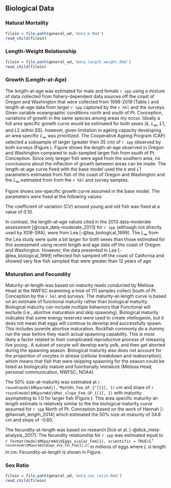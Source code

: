 ## Biological Data

### Natural Mortality

```r
filein = file.path(general_wd,'data_m.Rmd')
read_child(filein)
```

### Length-Weight Relationship

```r
filein = file.path(general_wd,'data_length_weight.Rmd')
read_child(filein)
```

### Growth (Length-at-Age)

The length-at-age was estimated for male and female `r spp` using a mixture of data collected from fishery-dependent data sources off the coast of Oregon and Washington that were collected from 1998-2019 (Table \ref{tab:len-at-age-samps}) and length-at-age data from larger `r spp` captured by the `r hkl` and the \Gls{s-wcgbt} surveys. Given variable oceangraphic conditions north and south of Pt. Conception, variations of growth in the same species among areas my occur.  Ideally a full area specific growth curve would be estimated for both sexes ($k$, $L_{\infty}$, $L1$, and $L2$ within SS), however, given limitation in ageing capacity developing an area specific $L_{\infty}$ was prioritized. The Cooperative Ageing Program (CAP) selected a subsample of larger (greater then 35 cm) of `r spp` observed by both surveys (Figure \ref{fig:south-len-at-age}). Figure \ref{fig:len-age-comp} shows the length-at-age observed in Oregon and Washington compared to sub-sampled larger fish from south of Pt. Conception.  Since only lareger fish were aged from the southern area, no conclusions about the inflection of growth between areas can be made. The length-at-age curve fixed with the base model used the $k$ and $L1$ parameters estimated from fish of the coast of Oregon and Washington and the $L_{\infty}$ estimated from from the `r hkl` and \Gls{s-wcgbt} survey samples.

Figure \ref{fig:len-age-ss} shows sex-specific growth curve assumed in the base model. The parameters were fixed at the following values:

\begin{centering}

Females $L_{\infty}$ = `r round(model$MGparmAdj$L_at_Amax_Fem_GP_1[1], 1)` cm; $k$ = `r round(model$MGparmAdj$VonBert_K_Fem_GP_1[1], 3)`

Males $L_{\infty}$ = `r round(model$MGparmAdj$L_at_Amax_Mal_GP_1[1], 1)` cm; $k$ = `r round(model$MGparmAdj$VonBert_K_Mal_GP_1[1], 3)`

\end{centering}

The coefficient of variation (CV) around young and old fish was fixed at a value of 0.10. 

In contrast, the length-at-age values cited in the 2013 data-moderate assessment [@cope_data-moderate_2013] for `r spp` (although not directly used by XDB-SRA), were from Lea [-@lea_biological_1999]. The $L_{\infty}$ from the Lea study were quite a bit larger for both sexes than those estimated for this assessment using recent length and age data off the coast of Oregon and Washington. However, the data presented in Lea [-@lea_biological_1999] reflected fish sampled off the coast of California and showed very few fish sampled that were greater than 12 years of age.   


### Maturation and Fecundity

Maturity-at-length was based on maturity reads conducted by Melissa Head at the NWFSC examining a total of 111 samples collect South of Pt. Conception by the `r hkl` and \Gls{s-wcgbt} surveys. The maturity-at-length curve is based on an estimate of functional maturity rather than biological maturity. Biological maturity can include multiple behaviors that Functional will exclude (i.e., abortive maturation and skip spawning). Biological maturity indicates that some energy reserves were used to create vitellogenin, but it does not mean that eggs will continue to develop and successfully spawn. This includes juvenile abortive maturation. Rockfish commonly do a dummy run the year before they reach actual spawning capability. This is most likely a factor related to their complicated reproductive process of releasing live young.. A subset of oocyte will develop early yolk, and then get aborted during the spawning season. Biological maturity also does not account for the proportion of oocytes in atresia (cellular breakdown and reabsorption), which means that fish that were skipping spawning for the season could be listed as biologically mature and functionally immature (Melissa Head, personal communication, NWFSC, NOAA). 

The 50% size-at-maturity was estimated at `r round(model$MGparmAdj[,"Mat50%_Fem_GP_1"][1], 1)` cm and slope of `r round(model$MGparmAdj$Mat_slope_Fem_GP_1[1], 2)` with maturity asymptoting to 1.0 for larger fish (Figure \ref{fig:maturity}). This area specific maturity-at-length estimate is relatively similar to the the biological maturity curve assumed for `r spp` North of Pt. Conception based on the work of Hannah [-@hannah_length_2014] which estimated the 50% size-at-maturity of 34.8 cm and slope of -0.60.  

The fecundity-at-length was based on research Dick et al. [-@dick_meta-analysis_2017]. The fecundity relationship for `r spp` was estimated equal to `r format(model$MGparmAdj$Eggs_scalar_Fem[1], scientific = TRUE)`$L$^`r round(model$MGparmAdj$Eggs_exp_len_Fem[1],2)`^ in millions of eggs where $L$ is length in cm. Fecundity-at-length is shown in Figure \ref{fig:fecundity}.


### Sex Ratio

```r
filein = file.path(general_wd,'data_sex_ratio.Rmd')
read_child(filein)
```